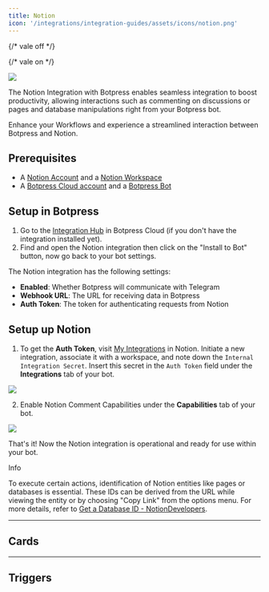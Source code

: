 ```yaml
---
title: Notion
icon: '/integrations/integration-guides/assets/icons/notion.png'
---
```


{/* vale off */}


{/* vale on */}

<OpenInHub integration={integrationVersions.notion}/>



<img src="./assets/notion.png" />

The Notion Integration with Botpress enables seamless integration to boost productivity, allowing interactions such as commenting on discussions or pages and database manipulations right from your Botpress bot.

Enhance your Workflows and experience a streamlined interaction between Botpress and Notion.

## Prerequisites

* A [Notion Account](https://www.notion.so/signup) and a [Notion Workspace](https://www.notion.so/onboarding)
* A [Botpress Cloud account](https://sso.botpress.cloud) and a [Botpress Bot](/learn/get-started/quick-start)

## Setup in Botpress

1. Go to the [Integration Hub](https://app.botpress.cloud/hub) in Botpress Cloud (if you don't have the integration installed yet).
2. Find and open the Notion integration then click on the "Install to Bot" button, now go back to your bot settings.

The Notion integration has the following settings:

* **Enabled**: Whether Botpress will communicate with Telegram
* **Webhook URL**: The URL for receiving data in Botpress
* **Auth Token**: The token for authenticating requests from Notion

## Setup up Notion

1. To get the **Auth Token**, visit [My Integrations](https://www.notion.so/my-integrations) in Notion. Initiate a new integration, associate it with a workspace, and note down the `Internal Integration Secret`. Insert this secret in the `Auth Token` field under the **Integrations** tab of your bot.

<img src="./assets/notion-secret.png" />

2. Enable Notion Comment Capabilities under the **Capabilities** tab of your bot.

<img src="./assets/notion-capabilities.png" />

That's it! Now the Notion integration is operational and ready for use within your bot.

<Info>
Info

To execute certain actions, identification of Notion entities like pages or databases is essential. These IDs can be derived from the URL while viewing the entity or by choosing "Copy Link" from the options menu. For more details, refer to [Get a Database ID - NotionDevelopers](https://developers.notion.com/docs/create-a-notion-integration#step-3-save-the-database-id).
</Info>

---

## Cards

<Cards />

---

## Triggers

<Triggers />
